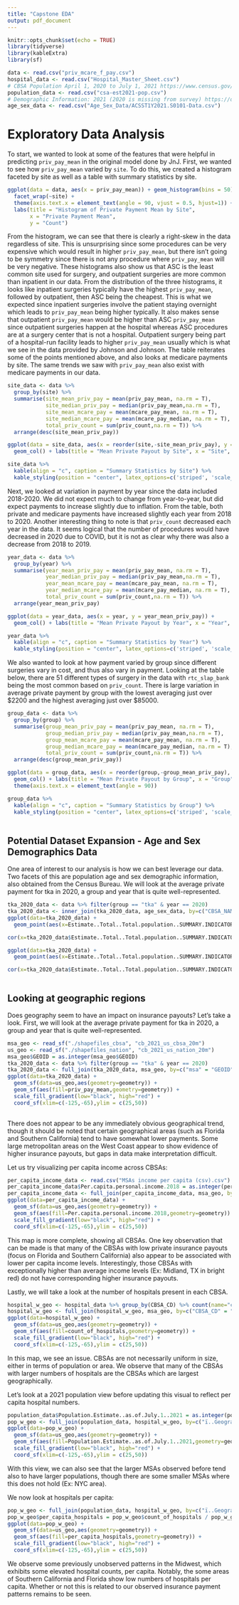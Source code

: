 ```yaml
---
title: "Capstone EDA"
output: pdf_document
---
```


```r
knitr::opts_chunk$set(echo = TRUE)
library(tidyverse)
library(kableExtra)
library(sf)
```

```r
data <- read.csv("priv_mcare_f_pay.csv")
hospital_data <- read.csv("Hospital_Master_Sheet.csv")
# CBSA Population April 1, 2020 to July 1, 2021 https://www.census.gov/data/tables/time-series/demo/popest/2020s-total-metro-and-micro-statistical-areas.html
population_data <- read.csv("csa-est2021-pop.csv")
# Demographic Information: 2021 (2020 is missing from survey) https://data.census.gov/cedsci/table?t=Age%20and%20Sex&g=0100000US%243100000&y=2021&tid=ACSST1Y2021.S0101
age_sex_data <- read.csv("Age_Sex_Data/ACSST1Y2021.S0101-Data.csv")
```


# Exploratory Data Analysis 

To start, we wanted to look at some of the features that were helpful in predicting `priv_pay_mean` in the original model done by JnJ. First, we wanted to see how `priv_pay_mean` varied by `site`. To do this, we created a histogram faceted by site as well as a table with summary statistics by site. 

```r
ggplot(data = data, aes(x = priv_pay_mean)) + geom_histogram(bins = 50) +
  facet_wrap(~site) + 
  theme(axis.text.x = element_text(angle = 90, vjust = 0.5, hjust=1)) +
  labs(title = "Histogram of Private Payment Mean by Site",
       x = "Private Payment Mean",
       y = "Count")
```

From the histogram, we can see that there is clearly a right-skew in the data regardless of site. This is unsurprising since some procedures can be very expensive which would result in higher `priv_pay_mean`, but there isn't going to be symmetry since there is not any procedure where `priv_pay_mean` will be very negative. These histograms also show us that ASC is the least common site used for surgery, and outpatient surgeries are more common than inpatient in our data. From the distribution of the three histograms, it looks like inpatient surgeries typically have the highest `priv_pay_mean`, followed by outpatient, then ASC being the cheapest. This is what we expected since inpatient surgeries involve the patient staying overnight which leads to `priv_pay_mean` being higher typically. It also makes sense that outpatient `priv_pay_mean` would be higher than ASC `priv_pay_mean` since outpatient surgeries happen at the hospital whereas ASC procedures are at a surgery center that is not a hospital. Outpatient surgery being part of a hospital-run facility leads to higher `priv_pay_mean` usually which is what we see in the data provided by Johnson and Johnson. The table reiterates some of the points mentioned above, and also looks at medicare payments by site. The same trends we saw with `priv_pay_mean` also exist with medicare payments in our data. 

```r
site_data <- data %>%
  group_by(site) %>%
  summarise(site_mean_priv_pay = mean(priv_pay_mean, na.rm = T),
            site_median_priv_pay = median(priv_pay_mean,na.rm = T),
            site_mean_mcare_pay = mean(mcare_pay_mean, na.rm = T),
            site_median_mcare_pay = mean(mcare_pay_median, na.rm = T),
            total_priv_count = sum(priv_count,na.rm = T)) %>%
  arrange(desc(site_mean_priv_pay))

ggplot(data = site_data, aes(x = reorder(site,-site_mean_priv_pay), y = site_mean_priv_pay)) + 
  geom_col() + labs(title = "Mean Private Payout by Site", x = "Site", y = "Mean Private Payout ($)")

site_data %>%
  kable(align = "c", caption = "Summary Statistics by Site") %>%
  kable_styling(position = "center", latex_options=c('striped', 'scale_down'))
```

Next, we looked at variation in payment by year since the data included 2018-2020. We did not expect much to change from year-to-year, but did expect payments to increase slightly due to inflation. From the table, both private and medicare payments have increased slightly each year from 2018 to 2020. Another interesting thing to note is that `priv_count` decreased each year in the data. It seems logical that the number of procedures would have decreased in 2020 due to COVID, but it is not as clear why there was also a decrease from 2018 to 2019.


```r

year_data <- data %>%
  group_by(year) %>%
  summarise(year_mean_priv_pay = mean(priv_pay_mean, na.rm = T),
            year_median_priv_pay = median(priv_pay_mean,na.rm = T),
            year_mean_mcare_pay = mean(mcare_pay_mean, na.rm = T),
            year_median_mcare_pay = mean(mcare_pay_median, na.rm = T),
            total_priv_count = sum(priv_count,na.rm = T)) %>%
  arrange(year_mean_priv_pay)

ggplot(data = year_data, aes(x = year, y = year_mean_priv_pay)) + 
  geom_col() + labs(title = "Mean Private Payout by Year", x = "Year", y = "Mean Private Payout ($)")

year_data %>%
  kable(align = "c", caption = "Summary Statistics by Year") %>%
  kable_styling(position = "center", latex_options=c('striped', 'scale_down'))
```


We also wanted to look at how payment varied by group since different surgeries vary in cost, and thus also vary in payment. Looking at the table below, there are 51 different types of surgery in the data with `rtc_slap_bank` being the most common based on `priv_count`. There is large variation in average private payment by group with the lowest averaging just over \$2200 and the highest averaging just over \$85000.

```r

group_data <- data %>%
  group_by(group) %>%
  summarise(group_mean_priv_pay = mean(priv_pay_mean, na.rm = T),
            group_median_priv_pay = median(priv_pay_mean,na.rm = T),
            group_mean_mcare_pay = mean(mcare_pay_mean, na.rm = T),
            group_median_mcare_pay = mean(mcare_pay_median, na.rm = T),
            total_priv_count = sum(priv_count,na.rm = T)) %>%
  arrange(desc(group_mean_priv_pay))

ggplot(data = group_data, aes(x = reorder(group,-group_mean_priv_pay), y = group_mean_priv_pay)) + 
  geom_col() + labs(title = "Mean Private Payout by Group", x = "Group", y = "Mean Private Payout ($)") +
  theme(axis.text.x = element_text(angle = 90))

group_data %>%
  kable(align = "c", caption = "Summary Statistics by Group") %>%
  kable_styling(position = "center", latex_options=c('striped', 'scale_down'))
  


```

## Potential Dataset Expansion - Age and Sex Demographics Data

One area of interest to our analysis is how we can best leverage our data. Two facets of this are population age and sex demographic information, also obtained from the Census Bureau. We will look at the average private payment for tka in 2020, a group and year that is quite well-represented.

```r
tka_2020_data <- data %>% filter(group == "tka" & year == 2020)
tka_2020_data <- inner_join(tka_2020_data, age_sex_data, by=c("CBSA_NAME" = "NAME"))
ggplot(data=tka_2020_data) +
  geom_point(aes(x=Estimate..Total..Total.population..SUMMARY.INDICATORS..Median.age..years., y=priv_pay_mean))

cor(x=tka_2020_data$Estimate..Total..Total.population..SUMMARY.INDICATORS..Median.age..years., y=tka_2020_data$priv_pay_mean, use="complete.obs")
```

```r
ggplot(data=tka_2020_data) +
  geom_point(aes(x=Estimate..Total..Total.population..SUMMARY.INDICATORS..Sex.ratio..males.per.100.females., y=priv_pay_mean))

cor(x=tka_2020_data$Estimate..Total..Total.population..SUMMARY.INDICATORS..Sex.ratio..males.per.100.females., y=tka_2020_data$priv_pay_mean, use="complete.obs")
```
```r

```


## Looking at geographic regions

Does geography seem to have an impact on insurance payouts? Let's take a look.
First, we will look at the average private payment for tka in 2020, a group and year that is quite well-represented.

```r
msa_geo <- read_sf("./shapefiles_cbsa", "cb_2021_us_cbsa_20m")
us_geo <- read_sf("./shapefiles_nation", "cb_2021_us_nation_20m")
msa_geo$GEOID = as.integer(msa_geo$GEOID)
tka_2020_data <- data %>% filter(group == "tka" & year == 2020)
tka_2020_data <- full_join(tka_2020_data, msa_geo, by=c("msa" = "GEOID"))
ggplot(data=tka_2020_data) +
  geom_sf(data=us_geo,aes(geometry=geometry)) +
  geom_sf(aes(fill=priv_pay_mean,geometry=geometry)) +
  scale_fill_gradient(low="black", high="red") +
  coord_sf(xlim=c(-125,-65),ylim = c(25,50))
  
```

There does not appear to be any immediately obvious geographical trend, though it should be noted that certain geographical areas (such as Florida and Southern California) tend to have somewhat lower payments. Some large metropolitan areas on the West Coast appear to show evidence of higher insurance payouts, but gaps in data make interpretation difficult.

Let us try visualizing per capita income across CBSAs:

```r
per_capita_income_data <- read.csv("MSAs income per capita (csv).csv")
per_capita_income_data$Per.capita.personal.income.2018 = as.integer(per_capita_income_data$Per.capita.personal.income.2018)
per_capita_income_data <- full_join(per_capita_income_data, msa_geo, by=c("ï..Metropolitan.Statistical.Area" = "NAME"))
ggplot(data=per_capita_income_data) +
  geom_sf(data=us_geo,aes(geometry=geometry)) +
  geom_sf(aes(fill=Per.capita.personal.income.2018,geometry=geometry)) +
  scale_fill_gradient(low="black", high="red") +
  coord_sf(xlim=c(-125,-65),ylim = c(25,50))
```

This map is more complete, showing all CBSAs. One key observation that can be made is that many of the CBSAs with low private insurance payouts (focus on Florida and Southern California) also appear to be associated with lower per capita income levels. Interestingly, those CBSAs with exceptionally higher than average income levels (Ex: Midland, TX in bright red) do not have corresponding higher insurance payouts.

Lastly, we will take a look at the number of hospitals present in each CBSA.

```r
hospital_w_geo <- hospital_data %>% group_by(CBSA_CD) %>% count(name="count_of_hospitals")
hospital_w_geo <- full_join(hospital_w_geo, msa_geo, by=c("CBSA_CD" = "GEOID"))
ggplot(data=hospital_w_geo) +
  geom_sf(data=us_geo,aes(geometry=geometry)) +
  geom_sf(aes(fill=count_of_hospitals,geometry=geometry)) +
  scale_fill_gradient(low="black", high="red") +
  coord_sf(xlim=c(-125,-65),ylim = c(25,50))
```

In this map, we see an issue. CBSAs are not necessarily uniform in size, either in terms of population or area. We observe that many of the CBSAs with larger numbers of hospitals are the CBSAs which are largest geographically.

Let's look at a 2021 population view before updating this visual to reflect per capita hospital numbers.

```r
population_data$Population.Estimate..as.of.July.1..2021 = as.integer(population_data$Population.Estimate..as.of.July.1..2021)
pop_w_geo <- full_join(population_data, hospital_w_geo, by=c("ï..Geographic.Area" = "NAME"))
ggplot(data=pop_w_geo) +
  geom_sf(data=us_geo,aes(geometry=geometry)) +
  geom_sf(aes(fill=Population.Estimate..as.of.July.1..2021,geometry=geometry)) +
  scale_fill_gradient(low="black", high="red") +
  coord_sf(xlim=c(-125,-65),ylim = c(25,50))
```

With this view, we can also see that the larger MSAs observed before tend also to have larger populations, though there are some smaller MSAs where this does not hold (Ex: NYC area).

We now look at hospitals per capita:

```r
pop_w_geo <- full_join(population_data, hospital_w_geo, by=c("ï..Geographic.Area" = "NAME"))
pop_w_geo$per_capita_hospitals = pop_w_geo$count_of_hospitals / pop_w_geo$Population.Estimate..as.of.July.1..2021
ggplot(data=pop_w_geo) +
  geom_sf(data=us_geo,aes(geometry=geometry)) +
  geom_sf(aes(fill=per_capita_hospitals,geometry=geometry)) +
  scale_fill_gradient(low="black", high="red") +
  coord_sf(xlim=c(-125,-65),ylim = c(25,50))
```

We observe some previously unobserved patterns in the Midwest, which exhibits some elevated hospital counts, per capita. Notably, the some areas of Southern California and Florida show low numbers of hospitals per capita. Whether or not this is related to our observed insurance payment patterns remains to be seen.